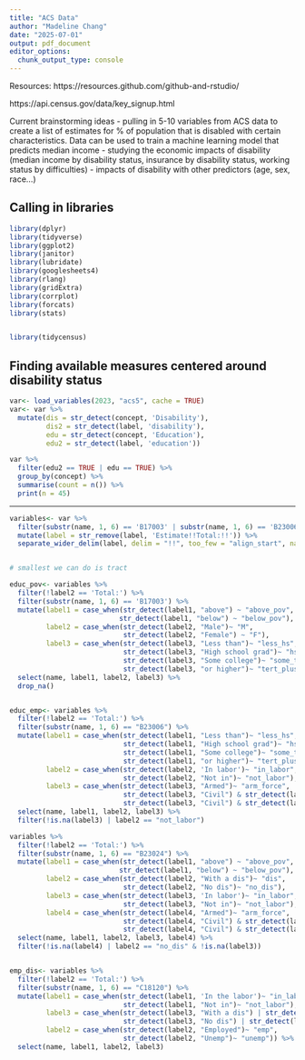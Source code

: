 ```yaml
---
title: "ACS Data"
author: "Madeline Chang"
date: "2025-07-01"
output: pdf_document
editor_options: 
  chunk_output_type: console
---
```


Resources:
https://resources.github.com/github-and-rstudio/

https://api.census.gov/data/key_signup.html


Current brainstorming ideas
- pulling in 5-10 variables from ACS data to create a list of estimates for % of population that is disabled with certain characteristics. Data can be used to train a machine learning model that predicts median income
- studying the economic impacts of disability (median income by disability status, insurance by disability status, working status by difficulties)
- impacts of disability with other predictors (age, sex, race...)


## Calling in libraries

```r
library(dplyr)
library(tidyverse)
library(ggplot2)
library(janitor)
library(lubridate)
library(googlesheets4)
library(rlang)
library(gridExtra)
library(corrplot)
library(forcats)
library(stats)


library(tidycensus)
```

## Finding available measures centered around disability status

```r
var<- load_variables(2023, "acs5", cache = TRUE)
var<- var %>%
  mutate(dis = str_detect(concept, 'Disability'),
         dis2 = str_detect(label, 'disability'),
         edu = str_detect(concept, 'Education'),
         edu2 = str_detect(label, 'education'))

var %>%
  filter(edu2 == TRUE | edu == TRUE) %>%  
  group_by(concept) %>%
  summarise(count = n()) %>%
  print(n = 45)
```

----------------------

```r
variables<- var %>%
  filter(substr(name, 1, 6) == 'B17003' | substr(name, 1, 6) == 'B23006' | substr(name, 1, 6) == 'B23024' | substr(name, 1, 6) == 'C18120') %>%
  mutate(label = str_remove(label, 'Estimate!!Total:!!')) %>%
  separate_wider_delim(label, delim = "!!", too_few = "align_start", names_sep = "")


# smallest we can do is tract

educ_pov<- variables %>%
  filter(!label2 == 'Total:') %>%
  filter(substr(name, 1, 6) == 'B17003') %>%
  mutate(label1 = case_when(str_detect(label1, "above") ~ "above_pov",
                           str_detect(label1, "below") ~ "below_pov"),
         label2 = case_when(str_detect(label2, "Male")~ "M",
                            str_detect(label2, "Female") ~ "F"),
         label3 = case_when(str_detect(label3, "Less than")~ "less_hs",
                            str_detect(label3, "High school grad")~ "hs",
                            str_detect(label3, "Some college")~ "some_tert",
                            str_detect(label3, "or higher")~ "tert_plus")) %>%
  select(name, label1, label2, label3) %>%
  drop_na()


educ_emp<- variables %>%
  filter(!label2 == 'Total:') %>%
  filter(substr(name, 1, 6) == "B23006") %>%
  mutate(label1 = case_when(str_detect(label1, "Less than")~ "less_hs",
                            str_detect(label1, "High school grad")~ "hs",
                            str_detect(label1, "Some college")~ "some_tert",
                            str_detect(label1, "or higher")~ "tert_plus"),
         label2 = case_when(str_detect(label2, 'In labor')~ "in_labor",
                            str_detect(label2, "Not in")~ "not_labor"),
         label3 = case_when(str_detect(label3, "Armed")~ "arm_force",
                            str_detect(label3, "Civil") & str_detect(label4, "Employed")~ "civil_emp",
                            str_detect(label3, "Civil") & str_detect(label4, "Unemployed")~ "civil_un")) %>%
  select(name, label1, label2, label3) %>% 
  filter(!is.na(label3) | label2 == "not_labor")

variables %>%
  filter(!label2 == 'Total:') %>%
  filter(substr(name, 1, 6) == "B23024") %>%
  mutate(label1 = case_when(str_detect(label1, "above") ~ "above_pov",
                           str_detect(label1, "below") ~ "below_pov"),
         label2 = case_when(str_detect(label2, "With a dis")~ "dis",
                            str_detect(label2, "No dis")~ "no_dis"),
         label3 = case_when(str_detect(label3, 'In labor')~ "in_labor",
                            str_detect(label3, "Not in")~ "not_labor"),
         label4 = case_when(str_detect(label4, "Armed")~ "arm_force",
                            str_detect(label4, "Civil") & str_detect(label5, "Employed")~ "civil_emp",
                            str_detect(label4, "Civil") & str_detect(label5, "Unemployed")~ "civil_un")) %>%
  select(name, label1, label2, label3, label4) %>%
  filter(!is.na(label4) | label2 == "no_dis" & !is.na(label3))


emp_dis<- variables %>%
  filter(!label2 == 'Total:') %>%
  filter(substr(name, 1, 6) == "C18120") %>%
  mutate(label1 = case_when(str_detect(label1, 'In the labor')~ "in_labor",
                            str_detect(label1, "Not in")~ "not_labor"),
         label3 = case_when(str_detect(label3, "With a dis") | str_detect(label2, "With a dis")~ "dis",
                            str_detect(label3, "No dis") | str_detect(label2, "No dis")~ "no_dis"),
         label2 = case_when(str_detect(label2, "Employed")~ "emp",
                            str_detect(label2, "Unemp")~ "unemp")) %>%
  select(name, label1, label2, label3)
```

